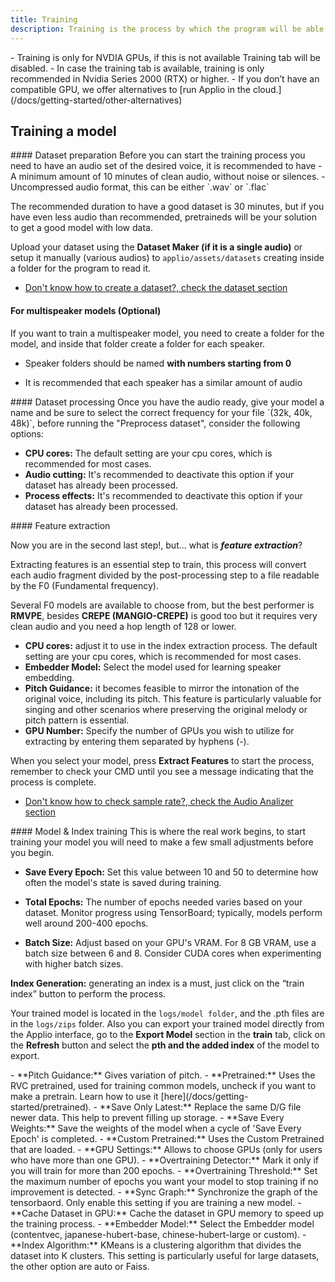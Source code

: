 ```yaml
---
title: Training
description: Training is the process by which the program will be able to clone any voice or sound via Self-Supervised Speech.
---
```




<Callout type="warn" className="shadow-xl shadow-orange-500/10">
- Training is only for NVDIA GPUs, if this is not available Training tab will be disabled.
- In case the training tab is available, training is only recommended in Nvidia Series 2000 (RTX) or higher.
- If you don’t have an compatible GPU, we offer alternatives to [run Applio in the cloud.](/docs/getting-started/other-alternatives)
</Callout>

## Training a model

<Steps>
<Step>
#### Dataset preparation
 Before you can start the training process you need to have an audio set of the desired voice, it is recommended to have
- A minimum amount of 10 minutes of clean audio, without noise or silences.
- Uncompressed audio format, this can be either `.wav` or `.flac`

The recommended duration to have a good dataset is 30 minutes, but if you have even less audio than recommended, pretraineds will be your solution to get a good model with low data.

Upload your dataset using the **Dataset Maker (if it is a single audio)** or setup it manually (various audios) to `applio/assets/datasets` creating inside a folder for the program to read it.

- [Don't know how to create a dataset?, check the dataset section](/docs/guides/create-datasets/create-datasets)

#### For multispeaker models (Optional)
If you want to train a multispeaker model, you need to create a folder for the model, and inside that folder create a folder for each speaker.

- Speaker folders should be named **with numbers starting from 0**

- It is recommended that each speaker has a similar amount of audio 

<Files>
<Folder name="Dataset" defaultOpen>
<Folder name="0" defaultOpen>
<File name="speaker0-audio1.flac" />
<File name="speaker0-audio2.flac" />
<File name="speaker0-audio3.flac" />
</Folder>
<Folder name="1" defaultOpen>
<File name="speaker1-audio1.flac" />
<File name="speaker1-audio2.flac" />
<File name="speaker1-audio3.flac" />
</Folder>
<Folder name="2" defaultOpen>
<File name="speaker2-audio1.flac" />
<File name="speaker2-audio2.flac" />
<File name="speaker2-audio3.flac" />
</Folder>
</Folder>
</Files>
</Step>
<Step>
#### Dataset processing
Once you have the audio ready, give your model a name and be sure to select the correct frequency for your file `(32k, 40k, 48k)`, before running the "Preprocess dataset", consider the following options:

- **CPU cores:** The default setting are your cpu cores, which is recommended for most cases.
- **Audio cutting:** It's recommended to deactivate this option if your dataset has already been processed.
- **Process effects:** It's recommended to deactivate this option if your dataset has already been processed.
</Step>
<Step>
#### Feature extraction

Now you are in the second last step!, but... what is ***feature extraction***?

Extracting features is an essential step to train, this process will convert each audio fragment divided by the post-processing step to a file readable by the F0 (Fundamental frequency).

Several F0 models are available to choose from, but the best performer is **RMVPE**, besides **CREPE (MANGIO-CREPE)** is good too but it requires very clean audio and you need a hop length of 128 or lower.
- **CPU cores:** adjust it to use in the index extraction process. The default setting are your cpu cores, which is recommended for most cases.
- **Embedder Model:** Select the model used for learning speaker embedding.
- **Pitch Guidance:** it becomes feasible to mirror the intonation of the original voice, including its pitch. This feature is particularly valuable for singing and other scenarios where preserving the original melody or pitch pattern is essential.
- **GPU Number:** Specify the number of GPUs you wish to utilize for extracting by entering them separated by hyphens (-).

When you select your model, press **Extract Features** to start the process, remember to check your CMD until you see a message indicating that the process is complete.

- [Don't know how to check sample rate?, check the Audio Analizer section](/docs/getting-started/audio-analizer)
</Step>
<Step>
#### Model & Index training
This is where the real work begins, to start training your model you will need to make a few small adjustments before you begin.

<ImageZoom src="/images/Training-Example.png" alt="Training Example" width={1000} height={500}  className="rounded shadow-xl shadow-black/10 dark:shadow-white/10 border border-white/10" />

- **Save Every Epoch:** Set this value between 10 and 50 to determine how often the model's state is saved during training.

- **Total Epochs:** The number of epochs needed varies based on your dataset. Monitor progress using TensorBoard; typically, models perform well around 200-400 epochs.

- **Batch Size:** Adjust based on your GPU's VRAM. For 8 GB VRAM, use a batch size between 6 and 8. Consider CUDA cores when experimenting with higher batch sizes.

**Index Generation:** generating an index is a must, just click on the “train index” button to perform the process.

Your trained model is located in the `logs/model folder`, and the .pth files are in the `logs/zips` folder. Also you can export your trained model directly from the Applio interface, go to the **Export Model** section in the **train** tab, click on the **Refresh** button and select the **pth and the added index** of the model to export.

<Accordions>
<Accordion title="Advanced Settings">
- **Pitch Guidance:** Gives variation of pitch.
- **Pretrained:** Uses the RVC pretrained, used for training common models, uncheck if you want to make a pretrain. Learn how to use it [here](/docs/getting-started/pretrained).
- **Save Only Latest:** Replace the same D/G file newer data. This help to prevent filling up storage.
- **Save Every Weights:** Save the weights of the model when a cycle of 'Save Every Epoch' is completed.
- **Custom Pretrained:** Uses the Custom Pretrained that are loaded.
- **GPU Settings:** Allows to choose GPUs (only for users who have more than one GPU).
- **Overtraining Detector:** Mark it only if you will train for more than 200 epochs.
- **Overtraining Threshold:** Set the maximum number of epochs you want your model to stop training if no improvement is detected.
- **Sync Graph:** Synchronize the graph of the tensorbaord. Only enable this setting if you are training a new model.
- **Cache Dataset in GPU:** Cache the dataset in GPU memory to speed up the training process.
- **Embedder Model:** Select the Embedder model (contentvec, japanese-hubert-base, chinese-hubert-large or custom).
- **Index Algorithm:** KMeans is a clustering algorithm that divides the dataset into K clusters. This setting is particularly useful for large datasets, the other option are auto or Faiss.

</Accordion>    
</Accordions>
</Step>
</Steps>